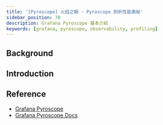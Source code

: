 ```yaml
---
title: '[Pyroscope] 火焰之眼 - Pyroscope 剖析性能奧秘'
sidebar_position: 70
description: Grafana Pyroscope 基本介紹
keywords: [grafana, pyroscope, observability, profiling]
---
```


## Background

## Introduction

## Reference

- [Grafana Pyroscope](https://grafana.com/oss/pyroscope/)
- [Grafana Pyroscope Docs](https://grafana.com/docs/pyroscope/latest/)
